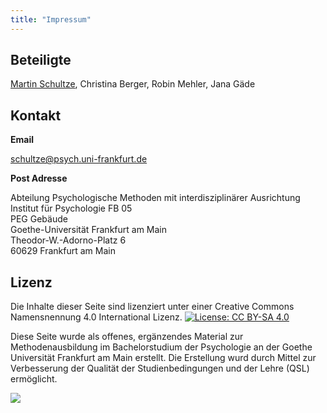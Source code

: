 ```yaml
---
title: "Impressum"
---
```


## Beteiligte

[Martin Schultze](http://www.psychologie.uni-frankfurt.de/78419488/Team), Christina Berger, Robin Mehler, Jana Gäde

## Kontakt

**Email**

[schultze@psych.uni-frankfurt.de](mailto:schultze@psych.uni-frankfurt.de)

**Post Adresse**

Abteilung Psychologische Methoden mit interdisziplinärer Ausrichtung  
Institut für Psychologie FB 05  
PEG Gebäude  
Goethe-Universität Frankfurt am Main  
Theodor-W.-Adorno-Platz 6  
60629 Frankfurt am Main

## Lizenz

Die Inhalte dieser Seite sind lizenziert unter einer Creative Commons Namensnennung 4.0 International Lizenz. [![License: CC BY-SA 4.0](https://img.shields.io/badge/License-CC%20BY--SA%204.0-lightgrey.svg)](https://creativecommons.org/licenses/by-sa/4.0/deed.de)

Diese Seite wurde als offenes, ergänzendes Material zur Methodenausbildung im Bachelorstudium der Psychologie an der Goethe Universität Frankfurt am Main erstellt. Die Erstellung wurd durch Mittel zur Verbesserung der Qualität der Studienbedingungen und der Lehre (QSL) ermöglicht.

![](GU-Logo-blau.png)
